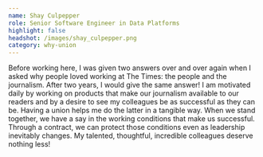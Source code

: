```yaml
---
name: Shay Culpepper
role: Senior Software Engineer in Data Platforms
highlight: false
headshot: /images/shay_culpepper.png
category: why-union
---
```

Before working here, I was given two answers over and over again when I asked why people loved working at The Times: the people and the journalism. After two years, I would give the same answer! I am motivated daily by working on products that make our journalism available to our readers and by a desire to see my colleagues be as successful as they can be. Having a union helps me do the latter in a tangible way. When we stand together, we have a say in the working conditions that make us successful. Through a contract, we can protect those conditions even as leadership inevitably changes. My talented, thoughtful, incredible colleagues deserve nothing less!
